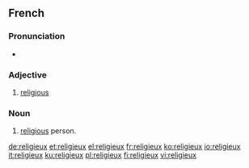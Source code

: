 ==French==

===Pronunciation===
* {{audio|Fr-religieux.ogg|Audio}}

===Adjective===
{{fr-adj|f=religieuse|mplural=religieux}}

# [[religious]]

===Noun===
{{fr-noun|m|pl=religieux}}

# [[religious]] person.

[[de:religieux]]
[[et:religieux]]
[[el:religieux]]
[[fr:religieux]]
[[ko:religieux]]
[[io:religieux]]
[[it:religieux]]
[[ku:religieux]]
[[pl:religieux]]
[[fi:religieux]]
[[vi:religieux]]